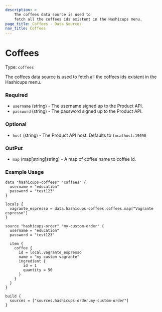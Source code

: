 ```yaml
---
description: >
    The coffees data source is used to
    fetch all the coffees ids existent in the Hashicups menu.
page_title: Coffees - Data Sources
nav_title: Coffees
---
```


# Coffees

Type: `coffees`

The coffees data source is used to fetch all the coffees ids existent in the Hashicups menu.

### Required

- `username` (string) - The username signed up to the Product API.
- `password` (string) - The password signed up to the Product API.

### Optional

- `host` (string) - The Product API host. Defaults to `localhost:19090`

### OutPut

- `map` (map[string]string) - A map of coffee name to coffee id.

### Example Usage


```hcl
data "hashicups-coffees" "coffees" {
  username = "education"
  password = "test123"
}

locals {
  vagrante_espresso = data.hashicups-coffees.coffees.map["Vagrante espresso"]
}

source "hashicups-order" "my-custom-order" {
  username = "education"
  password = "test123"

  item {
    coffee {
      id = local.vagrante_espresso
      name = "my custom vagrante"
      ingredient {
        id = 1
        quantity = 50
      }
    }
  }
}

build {
  sources = ["sources.hashicups-order.my-custom-order"]
}
```


